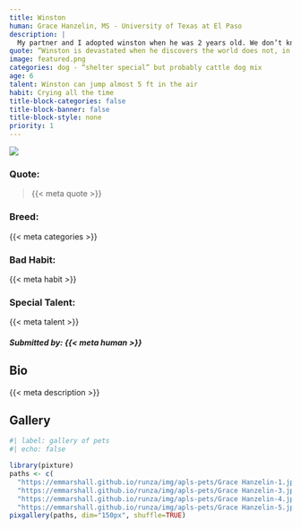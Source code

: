 ```yaml
---
title: Winston
human: Grace Hanzelin, MS - University of Texas at El Paso
description: |
  My partner and I adopted winston when he was 2 years old. We don’t know much about what he was doing before we adopted him, but we know he was a stray dog found in Missouri. He is absolutely perfect, and by that I mean he is a complete anxious disaster but we love him more than anything. 
quote: “Winston is devastated when he discovers the world does not, in fact, revolve around him”
image: featured.png
categories: dog - “shelter special” but probably cattle dog mix
age: 6 
talent: Winston can jump almost 5 ft in the air 
habit: Crying all the time 
title-block-categories: false
title-block-banner: false
title-block-style: none
priority: 1
---
```


::: grid
::: {#about-pet-text .g-col-12 .g-col-md-6}
![](featured.png)
:::

::: {.g-col-12 .g-col-md-6}
::: {simple-info}

### Quote:

> {{< meta quote >}}

### Breed:

{{< meta categories >}}

### Bad Habit:

{{< meta habit >}}

### Special Talent:

{{< meta talent >}}
:::
:::
:::

##### Submitted by: {{< meta human >}}

## Bio

{{< meta description >}}

## Gallery

```r
#| label: gallery of pets
#| echo: false

library(pixture)
paths <- c(
  "https://emmarshall.github.io/runza/img/apls-pets/Grace Hanzelin-1.jpeg",
  "https://emmarshall.github.io/runza/img/apls-pets/Grace Hanzelin-3.jpeg",
  "https://emmarshall.github.io/runza/img/apls-pets/Grace Hanzelin-4.jpeg",
  "https://emmarshall.github.io/runza/img/apls-pets/Grace Hanzelin-5.jpeg") 
pixgallery(paths, dim="150px", shuffle=TRUE)

```
